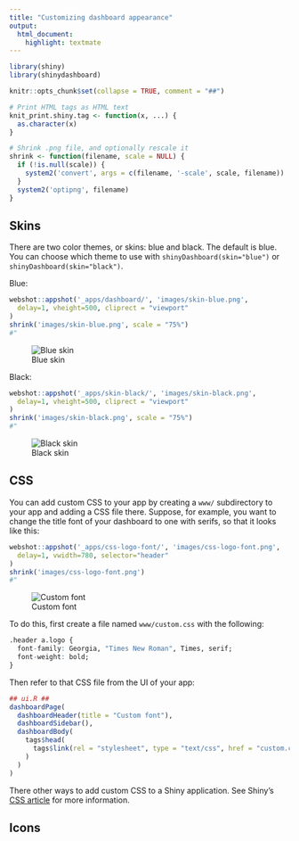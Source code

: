 ```yaml
---
title: "Customizing dashboard appearance"
output:
  html_document:
    highlight: textmate
---
```


```r
library(shiny)
library(shinydashboard)

knitr::opts_chunk$set(collapse = TRUE, comment = "##")

# Print HTML tags as HTML text
knit_print.shiny.tag <- function(x, ...) {
  as.character(x)
}

# Shrink .png file, and optionally rescale it
shrink <- function(filename, scale = NULL) {
  if (!is.null(scale)) {
    system2('convert', args = c(filename, '-scale', scale, filename))
  }
  system2('optipng', filename)  
}
```


## Skins

There are two color themes, or skins: blue and black. The default is blue. You can choose which theme to use with `shinyDashboard(skin="blue")` or `shinyDashboard(skin="black")`.

Blue:

```r
webshot::appshot('_apps/dashboard/', 'images/skin-blue.png',
  delay=1, vheight=500, cliprect = "viewport"
)
shrink('images/skin-blue.png', scale = "75%")
#"
```

![Blue skin](images/skin-blue.png)

Black:

```r
webshot::appshot('_apps/skin-black/', 'images/skin-black.png',
  delay=1, vheight=500, cliprect = "viewport"
)
shrink('images/skin-black.png', scale = "75%")
#"
```

![Black skin](images/skin-black.png)


## CSS

You can add custom CSS to your app by creating a `www/` subdirectory to your app and adding a CSS file there. Suppose, for example, you want to change the title font of your dashboard to one with serifs, so that it looks like this:


```r
webshot::appshot('_apps/css-logo-font/', 'images/css-logo-font.png',
  delay=1, vwidth=780, selector="header"
)
shrink('images/css-logo-font.png')
#"
```

![Custom font](images/css-logo-font.png)

To do this, first create a file named `www/custom.css` with the following:

```r
.header a.logo {
  font-family: Georgia, "Times New Roman", Times, serif;
  font-weight: bold;
}
```

Then refer to that CSS file from the UI of your app:

```r
## ui.R ##
dashboardPage(
  dashboardHeader(title = "Custom font"),
  dashboardSidebar(),
  dashboardBody(
    tags$head(
      tags$link(rel = "stylesheet", type = "text/css", href = "custom.css")
    )
  )
)
```

There other ways to add custom CSS to a Shiny application. See Shiny's [CSS article](http://shiny.rstudio.com/articles/css.html) for more information.

## Icons

